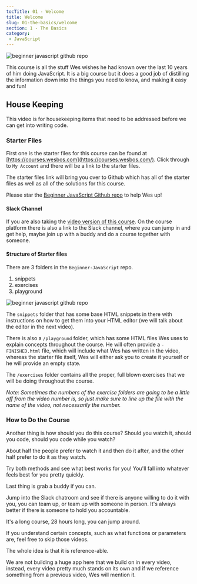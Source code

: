 ```yaml
---
tocTitle: 01 - Welcome
title: Welcome
slug: 01-the-basics/welcome
section: 1 - The Basics
category:
 - JavaScript
---
```


![beginner javascript github repo](./beginner-javascript-github-repo.webp)

This course is all the stuff Wes wishes he had known over the last 10 years of him doing JavaScript. It is a big course but it does a good job of distilling the information down into the things you need to know, and making it easy and fun!

## House Keeping

This video is for housekeeping items that need to be addressed before we can get into writing code.

### Starter Files

First one is the starter files for this course can be found at [https://courses.wesbos.com](https://courses.wesbos.com/). Click through to `My Account` and there will be a link to the starter files.

The starter files link will bring you over to Github which has all of the starter files as well as all of the solutions for this course.

Please star the [Beginner JavaScript Github repo](https://github.com/wesbos/beginner-javascript/) to help Wes up!

#### Slack Channel

If you are also taking the [video version of this course](https://BeginnerJavaScript.com). On the course platform there is also a link to the Slack channel, where you can jump in and get help, maybe join up with a buddy and do a course together with someone.

#### Structure of Starter files

There are 3 folders in the `Beginner-JavaScript` repo.

1. snippets
1. exercises
1. playground

![beginner javascript github repo](./beginner-javascript-github-repo.webp)

The `snippets` folder that has some base HTML snippets in there with instructions on how to get them into your HTML editor (we will talk about the editor in the next video).

There is also a `/playground` folder, which has some HTML files Wes uses to explain concepts throughout the course. He will often provide a `-FINISHED.html` file, which will include what Wes has written in the video, whereas the starter file itself, Wes will either ask you to create it yourself or he will provide an empty state.

The `/exercises` folder contains all the proper, full blown exercises that we will be doing throughout the course.

_Note: Sometimes the numbers of the exercise folders are going to be a little off from the video number is, so just make sure to line up the file with the name of the video, not necessarily the number._

### How to Do the Course

Another thing is how should you do this course? Should you watch it, should you code, should you code while you watch?

About half the people prefer to watch it and then do it after, and the other half prefer to do it as they watch.

Try both methods and see what best works for you! You'll fall into whatever feels best for you pretty quickly.

Last thing is grab a buddy if you can.

Jump into the Slack chatroom and see if there is anyone willing to do it with you, you can team up, or team up with someone in person. It's always better if there is someone to hold you accountable.

It's a long course, 28 hours long, you can jump around.

If you understand certain concepts, such as what functions or parameters are, feel free to skip those videos.

The whole idea is that it is reference-able.

We are not building a huge app here that we build on in every video, instead, every video pretty much stands on its own and if we reference something from a previous video, Wes will mention it.
